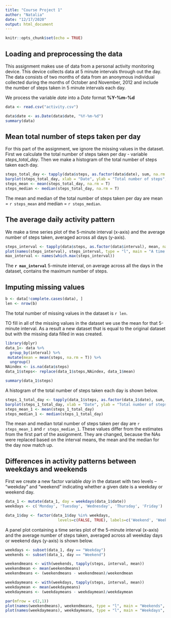---
title: "Course Project 1"
author: "Natalia"
date: "12/17/2020"
output: html_document
---

```{r setup, include=FALSE}
knitr::opts_chunk$set(echo = TRUE)
```

## Loading and preprocessing the data

This assignment makes use of data from a personal activity monitoring device. This device collects data at 5 minute intervals through out the day. The data consists of two months of data from an anonymous individual collected during the months of October and November, 2012 and include the number of steps taken in 5 minute intervals each day.

We process the variable *date* into a *Date* format **%Y-%m-%d**
```{r}
data <- read.csv("activity.csv")

data$date <- as.Date(data$date, "%Y-%m-%d")
summary(data)
```

##  Mean total number of steps taken per day

For this part of the assignment, we ignore the missing values in the dataset. First we calculate the total number of steps taken per day - variable *steps_total_day*. Then we make a histogram of the total number of steps taken each day. 

```{r}
steps_total_day <- tapply(data$steps, as.factor(data$date), sum, na.rm = T)
barplot(steps_total_day, xlab = "Date", ylab = "Total number of steps", main = "Histogram of total number of steps taken per day")
steps_mean <- mean(steps_total_day, na.rm = T)
steps_median <- median(steps_total_day, na.rm = T)
```

The mean and median of the total number of steps taken per day are mean = `r steps_mean` and median = `r steps_median`.

## The average daily activity pattern

We make a time series plot of the 5-minute interval (x-axis) and the average number of steps taken, averaged across all days (y-axis).

``` {r}
steps_interval <- tapply(data$steps, as.factor(data$interval), mean, na.rm = T)
plot(names(steps_interval), steps_interval, type = "l", main = "A time series plot", xlab = "Minutes in a day", ylab = "Average number of steps")
max_interval <- names(which.max(steps_interval))
```
The **`r max_interval`** 5-minute interval, on average across all the days in the dataset, contains the maximum number of steps.

## Imputing missing values
``` {r}
b <- data[!complete.cases(data), ]
len <- nrow(b)
```
The total number of missing values in the dataset is `r len`.

TO fill in all of the missing values in the dataset we use the mean for that 5-minute interval. As a result a new dataset that is equal to the original dataset but with the missing data filled in was created.

``` {r}
library(dplyr)
data_1<- data %>%
  group_by(interval) %>%
 mutate(mean = mean(steps, na.rm = T)) %>%
  ungroup()
NAindex <- is.na(data$steps)
data_1$steps<- replace(data_1$steps,NAindex, data_1$mean)
```
``` {r} 
summary(data_1$steps)

```
A histogram of the total number of steps taken each day is shown below.
``` {r}
steps_1_total_day <- tapply(data_1$steps, as.factor(data_1$date), sum, na.rm = T)
barplot(steps_1_total_day, xlab = "Date", ylab = "Total number of steps", main = "Histogram of total number of steps taken per day without NAs")
steps_mean_1 <- mean(steps_1_total_day)
steps_median_1 <- median(steps_1_total_day)
```

The mean and median total number of steps taken per day are `r steps_mean_1` and `r steps_median_1`. 
These values differ from the estimates from the first part of the assignment. They are changed, because the NAs were replaced based on the interval means, the mean and the median for the day now match up.

## Differences in activity patterns between weekdays and weekends

First we create a new factor variable *day* in the dataset with two levels – “weekday” and “weekend” indicating whether a given date is a weekday or weekend day.
``` {r}
data_1 <- mutate(data_1, day = weekdays(data_1$date))
weekdays <- c('Monday', 'Tuesday', 'Wednesday', 'Thursday', 'Friday')

data_1$day <- factor(data_1$day %in% weekdays, 
                       levels=c(FALSE, TRUE), labels=c('Weekend', 'Weekday'))
```

A panel plot containing a time series plot of the 5-minute interval (x-axis) and the average number of steps taken, averaged across all weekday days or weekend days (y-axis) is shown below.

``` {r}
weekdays <- subset(data_1, day == "Weekday")
weekends <- subset(data_1, day == "Weekend")

weekendmeans <- with(weekends, tapply(steps, interval, mean))
weekendmean <- mean(weekendmeans)
weekendmeans <- (weekendmeans - weekendmean)/weekendmean

weekdaymeans <- with(weekdays, tapply(steps, interval, mean))
weekdaymean <- mean(weekdaymeans)
weekdaymeans <- (weekdaymeans - weekdaymean)/weekdaymean

par(mfrow = c(2,1))
plot(names(weekendmeans), weekendmeans, type = "l", main = "Weekends", xlab = "Minutes in a day", ylab = "Number of steps")
plot(names(weekdaymeans), weekdaymeans, type = "l", main = "Weekdays", xlab = "Minutes in a day", ylab = "Number of steps")
```